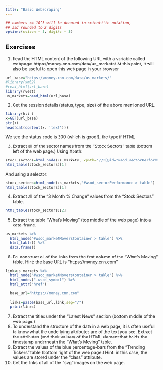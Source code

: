 ```yaml
---
title: "Basic Webscraping"
---
```


<style type="text/css">
.table {

    width: 80%;
    margin-left:10%; 
    margin-right:10%;
}
</style>
```r
## numbers >= 10^5 will be denoted in scientific notation,
## and rounded to 2 digits
options(scipen = 3, digits = 3)
```



## Exercises

1. Read the HTML content of the following URL with a variable called webpage: https://money.cnn.com/data/us_markets/ At this point, it will also be useful to open this web page in your browser.
```r
url_base="https://money.cnn.com/data/us_markets/"
#library(xml2)
#read_html(url_base)
library(rvest)
us_markets=read_html(url_base)
```

2. Get the session details (status, type, size) of the above mentioned URL.
```r
library(httr)
x=GET(url_base)
str(x)
head(cat(content(x, 'text')))
```
We see the status code is 200 (which is good!), the type if HTML

3. Extract all of the sector names from the “Stock Sectors” table (bottom left of the web page.)
Using Xpath:
```r
stock_sectors=html_node(us_markets, xpath='//*[@id="wsod_sectorPerformance"]/table[1]')
html_table(stock_sectors)[1]
```
And using a selector:
```r
stock_sectors=html_node(us_markets,"#wsod_sectorPerformance > table")
html_table(stock_sectors)[1]

```


4. Extract all of the “3 Month % Change” values from the “Stock Sectors” table.
```r
html_table(stock_sectors)[2]
```

5. Extract the table “What’s Moving” (top middle of the web page) into a data-frame.
```r
us_markets %>%
  html_node("#wsod_marketMoversContainer > table") %>%
  html_table() %>%
  data.frame()
```

6. Re-construct all of the links from the first column of the “What’s Moving” table.
Hint: the base URL is “https://money.cnn.com”
```r
link=us_markets %>%
  html_node("#wsod_marketMoversContainer > table") %>%
  html_nodes(".wsod_symbol") %>%
  html_attr("href")
  
  base_url="https://money.cnn.com"
  
  links=paste(base_url,link,sep="/")
  print(links)

```

7. Extract the titles under the “Latest News” section (bottom middle of the web page.)
8. To understand the structure of the data in a web page, it is often useful to know what the underlying attributes are of the text you see.
Extract the attributes (and their values) of the HTML element that holds the timestamp underneath the “What’s Moving” table.
9. Extract the values of the blue percentage-bars from the “Trending Tickers” table (bottom right of the web page.)
Hint: in this case, the values are stored under the “class” attribute.
10. Get the links of all of the “svg” images on the web page.
